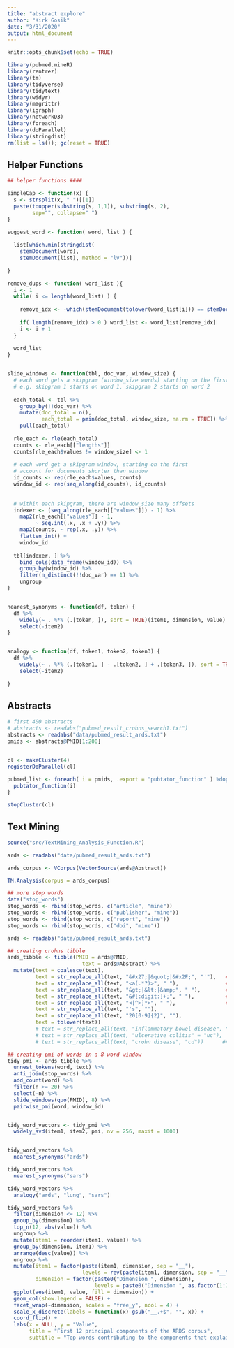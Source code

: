 ```yaml
---
title: "abstract explore"
author: "Kirk Gosik"
date: "3/31/2020"
output: html_document
---
```


```r
knitr::opts_chunk$set(echo = TRUE)

library(pubmed.mineR)
library(rentrez)
library(tm)
library(tidyverse)
library(tidytext)
library(widyr)
library(magrittr)
library(igraph)
library(networkD3)
library(foreach)
library(doParallel)
library(stringdist)
rm(list = ls()); gc(reset = TRUE)

```

## Helper Functions

```r
## helper functions ####

simpleCap <- function(x) {
  s <- strsplit(x, " ")[[1]]
  paste(toupper(substring(s, 1,1)), substring(s, 2),
        sep="", collapse=" ")
}

suggest_word <- function( word, list ) {
  
  list[which.min(stringdist(
    stemDocument(word), 
    stemDocument(list), method = "lv"))]
  
}

remove_dups <- function( word_list ){
  i <- 1
  while( i <= length(word_list) ) {
    
    remove_idx <- -which(stemDocument(tolower(word_list[i])) == stemDocument(tolower(word_list)))[-1]
    
    if( length(remove_idx) > 0 ) word_list <- word_list[remove_idx]
    i <- i + 1
  }
    
  word_list
}


slide_windows <- function(tbl, doc_var, window_size) {
  # each word gets a skipgram (window_size words) starting on the first
  # e.g. skipgram 1 starts on word 1, skipgram 2 starts on word 2
  
  each_total <- tbl %>% 
    group_by(!!doc_var) %>% 
    mutate(doc_total = n(),
           each_total = pmin(doc_total, window_size, na.rm = TRUE)) %>%
    pull(each_total)
  
  rle_each <- rle(each_total)
  counts <- rle_each[["lengths"]]
  counts[rle_each$values != window_size] <- 1
  
  # each word get a skipgram window, starting on the first
  # account for documents shorter than window
  id_counts <- rep(rle_each$values, counts)
  window_id <- rep(seq_along(id_counts), id_counts)
  
  
  # within each skipgram, there are window_size many offsets
  indexer <- (seq_along(rle_each[["values"]]) - 1) %>%
    map2(rle_each[["values"]] - 1,
         ~ seq.int(.x, .x + .y)) %>% 
    map2(counts, ~ rep(.x, .y)) %>%
    flatten_int() +
    window_id
  
  tbl[indexer, ] %>%
    bind_cols(data_frame(window_id)) %>%
    group_by(window_id) %>%
    filter(n_distinct(!!doc_var) == 1) %>%
    ungroup
}


nearest_synonyms <- function(df, token) {
  df %>%
    widely(~ . %*% (.[token, ]), sort = TRUE)(item1, dimension, value) %>%
    select(-item2)
}


analogy <- function(df, token1, token2, token3) {
  df %>%
    widely(~ . %*% (.[token1, ] - .[token2, ] + .[token3, ]), sort = TRUE)(item1, dimension, value) %>%
    select(-item2)
  
}
```


## Abstracts

```r
# first 400 abstracts
# abstracts <- readabs("pubmed_result_crohns_search1.txt")
abstracts <- readabs("data/pubmed_result_ards.txt")
pmids <- abstracts@PMID[1:200]


cl <- makeCluster(4)
registerDoParallel(cl)

pubmed_list <- foreach( i = pmids, .export = "pubtator_function" ) %dopar% {
  pubtator_function(i)
}

stopCluster(cl)
```





## Text Mining

```r

source("src/TextMining_Analysis_Function.R")

ards <- readabs("data/pubmed_result_ards.txt")

ards_corpus <- VCorpus(VectorSource(ards@Abstract))

TM.Analysis(corpus = ards_corpus)
```


```r
## more stop words
data("stop_words")
stop_words <- rbind(stop_words, c("article", "mine"))
stop_words <- rbind(stop_words, c("publisher", "mine"))
stop_words <- rbind(stop_words, c("report", "mine"))
stop_words <- rbind(stop_words, c("doi", "mine"))
```


```r
ards <- readabs("data/pubmed_result_ards.txt")

## creating crohns tibble
ards_tibble <- tibble(PMID = ards@PMID,
                        text = ards@Abstract) %>%
  mutate(text = coalesce(text),
         text = str_replace_all(text, "&#x27;|&quot;|&#x2F;", "'"),   ## weird encoding
         text = str_replace_all(text, "<a(.*?)>", " "),               ## links 
         text = str_replace_all(text, "&gt;|&lt;|&amp;", " "),        ## html yuck
         text = str_replace_all(text, "&#[:digit:]+;", " "),          ## html yuck
         text = str_replace_all(text, "<[^>]*>", " "),                ## mmmmm, more html yuck
         text = str_replace_all(text, "'s", ""),
         text = str_replace_all(text, "20[0-9]{2}", ""),
         text = tolower(text))
         # text = str_replace_all(text, "inflammatory bowel disease", "ibd"),
         # text = str_replace_all(text, "ulcerative colitis" = "uc"),
         # text = str_replace_all(text, "crohn disease", "cd"))      ## accronyms

```


```r
## creating pmi of words in a 8 word window
tidy_pmi <- ards_tibble %>%
  unnest_tokens(word, text) %>%
  anti_join(stop_words) %>%
  add_count(word) %>%
  filter(n >= 20) %>%
  select(-n) %>%
  slide_windows(quo(PMID), 8) %>%
  pairwise_pmi(word, window_id)


tidy_word_vectors <- tidy_pmi %>%
  widely_svd(item1, item2, pmi, nv = 256, maxit = 1000)


tidy_word_vectors %>%
  nearest_synonyms("ards")

tidy_word_vectors %>%
  nearest_synonyms("sars")

tidy_word_vectors %>%
  analogy("ards", "lung", "sars")
```



```r
tidy_word_vectors %>%
  filter(dimension <= 12) %>%
  group_by(dimension) %>%
  top_n(12, abs(value)) %>%
  ungroup %>%
  mutate(item1 = reorder(item1, value)) %>%
  group_by(dimension, item1) %>%
  arrange(desc(value)) %>%
  ungroup %>%
  mutate(item1 = factor(paste(item1, dimension, sep = "__"), 
                        levels = rev(paste(item1, dimension, sep = "__"))),
         dimension = factor(paste0("Dimension ", dimension),
                            levels = paste0("Dimension ", as.factor(1:24)))) %>%
  ggplot(aes(item1, value, fill = dimension)) +
  geom_col(show.legend = FALSE) +
  facet_wrap(~dimension, scales = "free_y", ncol = 4) +
  scale_x_discrete(labels = function(x) gsub("__.+$", "", x)) +
  coord_flip() +
  labs(x = NULL, y = "Value",
       title = "First 12 principal components of the ARDS corpus",
       subtitle = "Top words contributing to the components that explain the most variation")

```

